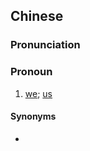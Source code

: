 ==Chinese==
{{zh-forms}}

===Pronunciation===
{{zh-pron
|m=mǒuděng
|cat=pron
}}

===Pronoun===
{{zh-pronoun}}

# {{lb|zh|archaic}} [[we]]; [[us]]

====Synonyms====
* {{zh-l|我們}}